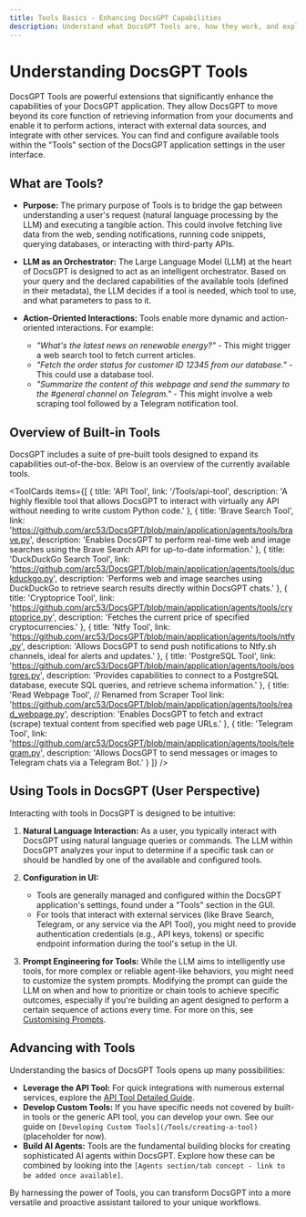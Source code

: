```yaml
---
title: Tools Basics - Enhancing DocsGPT Capabilities
description: Understand what DocsGPT Tools are, how they work, and explore the built-in tools available to extend DocsGPT's functionality.
---
```



# Understanding DocsGPT Tools

DocsGPT Tools are powerful extensions that significantly enhance the capabilities of your DocsGPT application. 
They allow DocsGPT to move beyond its core function of retrieving information from your documents and enable it to perform actions, 
interact with external data sources, and integrate with other services. You can find and configure available tools within 
the "Tools" section of the DocsGPT application settings in the user interface.

## What are Tools?

-   **Purpose:** The primary purpose of Tools is to bridge the gap between understanding a user's request (natural language processing by the LLM) and executing a tangible action. This could involve fetching live data from the web, sending notifications, running code snippets, querying databases, or interacting with third-party APIs.

-   **LLM as an Orchestrator:** The Large Language Model (LLM) at the heart of DocsGPT is designed to act as an intelligent orchestrator. Based on your query and the declared capabilities of the available tools (defined in their metadata), the LLM decides if a tool is needed, which tool to use, and what parameters to pass to it.

-   **Action-Oriented Interactions:** Tools enable more dynamic and action-oriented interactions. For example:
    * *"What's the latest news on renewable energy?"* - This might trigger a web search tool to fetch current articles.
    * *"Fetch the order status for customer ID 12345 from our database."* - This could use a database tool.
    * *"Summarize the content of this webpage and send the summary to the #general channel on Telegram."* - This might involve a web scraping tool followed by a Telegram notification tool.

## Overview of Built-in Tools

DocsGPT includes a suite of pre-built tools designed to expand its capabilities out-of-the-box. Below is an overview of the currently available tools. 

<ToolCards
  items={[
    {
      title: 'API Tool',
      link: '/Tools/api-tool',
      description: 'A highly flexible tool that allows DocsGPT to interact with virtually any API without needing to write custom Python code.'
    },
    {
      title: 'Brave Search Tool',
      link: 'https://github.com/arc53/DocsGPT/blob/main/application/agents/tools/brave.py',
      description: 'Enables DocsGPT to perform real-time web and image searches using the Brave Search API for up-to-date information.'
    },
    {
      title: 'DuckDuckGo Search Tool',
      link: 'https://github.com/arc53/DocsGPT/blob/main/application/agents/tools/duckduckgo.py',
      description: 'Performs web and image searches using DuckDuckGo to retrieve search results directly within DocsGPT chats.'
    },
    {
      title: 'Cryptoprice Tool',
      link: 'https://github.com/arc53/DocsGPT/blob/main/application/agents/tools/cryptoprice.py',
      description: 'Fetches the current price of specified cryptocurrencies.'
    },
    {
      title: 'Ntfy Tool',
      link: 'https://github.com/arc53/DocsGPT/blob/main/application/agents/tools/ntfy.py',
      description: 'Allows DocsGPT to send push notifications to Ntfy.sh channels, ideal for alerts and updates.'
    },
    {
      title: 'PostgreSQL Tool',
      link: 'https://github.com/arc53/DocsGPT/blob/main/application/agents/tools/postgres.py',
      description: 'Provides capabilities to connect to a PostgreSQL database, execute SQL queries, and retrieve schema information.'
    },
    {
      title: 'Read Webpage Tool', // Renamed from Scraper Tool
      link: 'https://github.com/arc53/DocsGPT/blob/main/application/agents/tools/read_webpage.py',
      description: 'Enables DocsGPT to fetch and extract (scrape) textual content from specified web page URLs.'
    },
    {
      title: 'Telegram Tool',
      link: 'https://github.com/arc53/DocsGPT/blob/main/application/agents/tools/telegram.py',
      description: 'Allows DocsGPT to send messages or images to Telegram chats via a Telegram Bot.'
    }
  ]}
/>

## Using Tools in DocsGPT (User Perspective)

Interacting with tools in DocsGPT is designed to be intuitive:

1.  **Natural Language Interaction:** As a user, you typically interact with DocsGPT using natural language queries or commands. The LLM within DocsGPT analyzes your input to determine if a specific task can or should be handled by one of the available and configured tools.

2.  **Configuration in UI:**
    * Tools are generally managed and configured within the DocsGPT application's settings, found under a "Tools" section in the GUI.
    * For tools that interact with external services (like Brave Search, Telegram, or any service via the API Tool), you might need to provide authentication credentials (e.g., API keys, tokens) or specific endpoint information during the tool's setup in the UI.

3.  **Prompt Engineering for Tools:** While the LLM aims to intelligently use tools, for more complex or reliable agent-like behaviors, you might need to customize the system prompts. Modifying the prompt can guide the LLM on when and how to prioritize or chain tools to achieve specific outcomes, especially if you're building an agent designed to perform a certain sequence of actions every time. For more on this, see [Customising Prompts](/Guides/Customising-prompts).

## Advancing with Tools

Understanding the basics of DocsGPT Tools opens up many possibilities:

* **Leverage the API Tool:** For quick integrations with numerous external services, explore the [API Tool Detailed Guide](/Tools/api-tool).
* **Develop Custom Tools:** If you have specific needs not covered by built-in tools or the generic API tool, you can develop your own. See our guide on `[Developing Custom Tools](/Tools/creating-a-tool)` (placeholder for now).
* **Build AI Agents:** Tools are the fundamental building blocks for creating sophisticated AI agents within DocsGPT. Explore how these can be combined by looking into the `[Agents section/tab concept - link to be added once available]`.

By harnessing the power of Tools, you can transform DocsGPT into a more versatile and proactive assistant tailored to your unique workflows.
